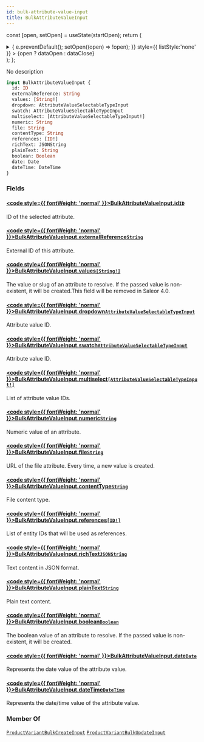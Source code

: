 ```yaml
---
id: bulk-attribute-value-input
title: BulkAttributeValueInput
---
```






const [open, setOpen] = useState(startOpen);
return (
<details {...(open ? { open: true } : {})} className="details" style={{ border:'none', boxShadow:'none', background:'var(--ifm-background-color)' }}>
<summary
onClick={(e) => {
e.preventDefault();
setOpen((open) => !open);
}}
style={{ listStyle:'none' }} >
{open ? dataOpen : dataClose}
</summary>
{open && children}
</details>
);
};

No description

```graphql
input BulkAttributeValueInput {
  id: ID
  externalReference: String
  values: [String!]
  dropdown: AttributeValueSelectableTypeInput
  swatch: AttributeValueSelectableTypeInput
  multiselect: [AttributeValueSelectableTypeInput!]
  numeric: String
  file: String
  contentType: String
  references: [ID!]
  richText: JSONString
  plainText: String
  boolean: Boolean
  date: Date
  dateTime: DateTime
}
```

### Fields

#### [<code style={{ fontWeight: 'normal' }}>BulkAttributeValueInput.<b>id</b></code>](#)<Bullet />[`ID`](../../../api-reference/miscellaneous/scalars/id.mdx) <Badge class="badge badge--secondary" text="scalar"/> <Badge class="badge badge--secondary" text="miscellaneous"/>

ID of the selected attribute.

#### [<code style={{ fontWeight: 'normal' }}>BulkAttributeValueInput.<b>externalReference</b></code>](#)<Bullet />[`String`](../../../api-reference/miscellaneous/scalars/string.mdx) <Badge class="badge badge--secondary" text="scalar"/> <Badge class="badge badge--secondary" text="miscellaneous"/>

External ID of this attribute.


<Badge text="Added in Saleor 3.14" class="badge badge--secondary margin-bottom--sm" />


#### [<code style={{ fontWeight: 'normal' }}>BulkAttributeValueInput.<b>values</b></code>](#)<Bullet />[`[String!]`](../../../api-reference/miscellaneous/scalars/string.mdx) <Badge class="badge badge--secondary" text="list"/> <Badge class="badge badge--secondary" text="scalar"/> <Badge class="badge badge--secondary" text="miscellaneous"/>

The value or slug of an attribute to resolve. If the passed value is non-existent, it will be created.This field will be removed in Saleor 4.0.

#### [<code style={{ fontWeight: 'normal' }}>BulkAttributeValueInput.<b>dropdown</b></code>](#)<Bullet />[`AttributeValueSelectableTypeInput`](../../../api-reference/attributes/inputs/attribute-value-selectable-type-input.mdx) <Badge class="badge badge--secondary" text="input"/> <Badge class="badge badge--secondary" text="attributes"/>

Attribute value ID.


<Badge text="Added in Saleor 3.12" class="badge badge--secondary margin-bottom--sm" />


#### [<code style={{ fontWeight: 'normal' }}>BulkAttributeValueInput.<b>swatch</b></code>](#)<Bullet />[`AttributeValueSelectableTypeInput`](../../../api-reference/attributes/inputs/attribute-value-selectable-type-input.mdx) <Badge class="badge badge--secondary" text="input"/> <Badge class="badge badge--secondary" text="attributes"/>

Attribute value ID.


<Badge text="Added in Saleor 3.12" class="badge badge--secondary margin-bottom--sm" />


#### [<code style={{ fontWeight: 'normal' }}>BulkAttributeValueInput.<b>multiselect</b></code>](#)<Bullet />[`[AttributeValueSelectableTypeInput!]`](../../../api-reference/attributes/inputs/attribute-value-selectable-type-input.mdx) <Badge class="badge badge--secondary" text="list"/> <Badge class="badge badge--secondary" text="input"/> <Badge class="badge badge--secondary" text="attributes"/>

List of attribute value IDs.


<Badge text="Added in Saleor 3.12" class="badge badge--secondary margin-bottom--sm" />


#### [<code style={{ fontWeight: 'normal' }}>BulkAttributeValueInput.<b>numeric</b></code>](#)<Bullet />[`String`](../../../api-reference/miscellaneous/scalars/string.mdx) <Badge class="badge badge--secondary" text="scalar"/> <Badge class="badge badge--secondary" text="miscellaneous"/>

Numeric value of an attribute.


<Badge text="Added in Saleor 3.12" class="badge badge--secondary margin-bottom--sm" />


#### [<code style={{ fontWeight: 'normal' }}>BulkAttributeValueInput.<b>file</b></code>](#)<Bullet />[`String`](../../../api-reference/miscellaneous/scalars/string.mdx) <Badge class="badge badge--secondary" text="scalar"/> <Badge class="badge badge--secondary" text="miscellaneous"/>

URL of the file attribute. Every time, a new value is created.


<Badge text="Added in Saleor 3.12" class="badge badge--secondary margin-bottom--sm" />


#### [<code style={{ fontWeight: 'normal' }}>BulkAttributeValueInput.<b>contentType</b></code>](#)<Bullet />[`String`](../../../api-reference/miscellaneous/scalars/string.mdx) <Badge class="badge badge--secondary" text="scalar"/> <Badge class="badge badge--secondary" text="miscellaneous"/>

File content type.


<Badge text="Added in Saleor 3.12" class="badge badge--secondary margin-bottom--sm" />


#### [<code style={{ fontWeight: 'normal' }}>BulkAttributeValueInput.<b>references</b></code>](#)<Bullet />[`[ID!]`](../../../api-reference/miscellaneous/scalars/id.mdx) <Badge class="badge badge--secondary" text="list"/> <Badge class="badge badge--secondary" text="scalar"/> <Badge class="badge badge--secondary" text="miscellaneous"/>

List of entity IDs that will be used as references.


<Badge text="Added in Saleor 3.12" class="badge badge--secondary margin-bottom--sm" />


#### [<code style={{ fontWeight: 'normal' }}>BulkAttributeValueInput.<b>richText</b></code>](#)<Bullet />[`JSONString`](../../../api-reference/miscellaneous/scalars/jsonstring.mdx) <Badge class="badge badge--secondary" text="scalar"/> <Badge class="badge badge--secondary" text="miscellaneous"/>

Text content in JSON format.


<Badge text="Added in Saleor 3.12" class="badge badge--secondary margin-bottom--sm" />


#### [<code style={{ fontWeight: 'normal' }}>BulkAttributeValueInput.<b>plainText</b></code>](#)<Bullet />[`String`](../../../api-reference/miscellaneous/scalars/string.mdx) <Badge class="badge badge--secondary" text="scalar"/> <Badge class="badge badge--secondary" text="miscellaneous"/>

Plain text content.


<Badge text="Added in Saleor 3.12" class="badge badge--secondary margin-bottom--sm" />


#### [<code style={{ fontWeight: 'normal' }}>BulkAttributeValueInput.<b>boolean</b></code>](#)<Bullet />[`Boolean`](../../../api-reference/miscellaneous/scalars/boolean.mdx) <Badge class="badge badge--secondary" text="scalar"/> <Badge class="badge badge--secondary" text="miscellaneous"/>

The boolean value of an attribute to resolve. If the passed value is non-existent, it will be created.

#### [<code style={{ fontWeight: 'normal' }}>BulkAttributeValueInput.<b>date</b></code>](#)<Bullet />[`Date`](../../../api-reference/miscellaneous/scalars/date.mdx) <Badge class="badge badge--secondary" text="scalar"/> <Badge class="badge badge--secondary" text="miscellaneous"/>

Represents the date value of the attribute value.


<Badge text="Added in Saleor 3.12" class="badge badge--secondary margin-bottom--sm" />


#### [<code style={{ fontWeight: 'normal' }}>BulkAttributeValueInput.<b>dateTime</b></code>](#)<Bullet />[`DateTime`](../../../api-reference/miscellaneous/scalars/date-time.mdx) <Badge class="badge badge--secondary" text="scalar"/> <Badge class="badge badge--secondary" text="miscellaneous"/>

Represents the date/time value of the attribute value.


<Badge text="Added in Saleor 3.12" class="badge badge--secondary margin-bottom--sm" />


### Member Of

[`ProductVariantBulkCreateInput`](../../../api-reference/products/inputs/product-variant-bulk-create-input.mdx) <Badge class="badge badge--secondary" text="input"/><Bullet />[`ProductVariantBulkUpdateInput`](../../../api-reference/products/inputs/product-variant-bulk-update-input.mdx) <Badge class="badge badge--secondary" text="input"/>
